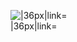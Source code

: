 [[File:Night Fighter Aircraft Icon.png|{{{caption|Night Fighter}}}|36px|link={{{link|List_of_Fighters_by_stats}}}]]